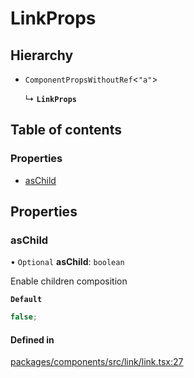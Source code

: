 # LinkProps

## Hierarchy

- `ComponentPropsWithoutRef`\<`"a"`\>

  ↳ **`LinkProps`**

## Table of contents

### Properties

- [asChild](LinkProps.md#aschild)

## Properties

### asChild

• `Optional` **asChild**: `boolean`

Enable children composition

**`Default`**

```ts
false;
```

#### Defined in

[packages/components/src/link/link.tsx:27](https://github.com/vtex/shoreline/blob/9b5214c2f/packages/components/src/link/link.tsx#L27)
